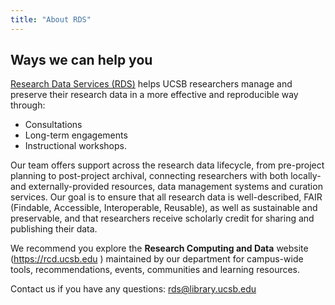 ```yaml
---
title: "About RDS"
---
```


## Ways we can help you

[Research Data Services (RDS)](https://www.library.ucsb.edu/research-data-services){target='_blank'} helps UCSB researchers manage and preserve their research data in a more effective and reproducible way through:

-   Consultations
-   Long-term engagements
-   Instructional workshops.

Our team offers support across the research data lifecycle, from pre-project planning to post-project archival, connecting researchers with both locally- and externally-provided resources, data management systems and curation services. Our goal is to ensure that all research data is well-described, FAIR (Findable, Accessible, Interoperable, Reusable), as well as sustainable and preservable, and that researchers receive scholarly credit for sharing and publishing their data.

We recommend you explore the **Research Computing and Data** website ([https://rcd.ucsb.edu](https://rcd.ucsb.edu){target='_blank'} ) maintained by our department for campus-wide tools, recommendations, events, communities and learning resources.

Contact us if you have any questions: [rds\@library.ucsb.edu](mailto:rds@library.ucsb.edu){.email}